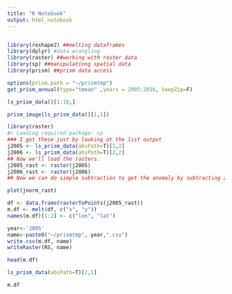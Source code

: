 ```yaml
---
title: "R Notebook"
output: html_notebook
---
```

```r

```


```r
library(reshape2) ##melting dataframes
library(dplyr) #data wrangling
library(raster) ##working with raster data
library(sp) ##manipulationg spatial data
library(prism) ##prism data access
```

```r
options(prism.path = "~/prismtmp")
get_prism_annual(type="tmean" ,years = 2005:2016, keepZip=F)
```

```r
ls_prism_data()[1:10,]
```

```r
prism_image(ls_prism_data()[1,1])
```




```r
library(raster)
#> Loading required package: sp
### I got these just by looking at the list output
j2005 <- ls_prism_data(absPath=T)[1,2]
j2006 <- ls_prism_data(absPath=T)[2,2]
## Now we'll load the rasters.
j2005_rast <- raster(j2005)
j2006_rast <- raster(j2006)
## Now we can do simple subtraction to get the anomaly by subtracting 2014 from the 30 year normal map

plot(jnorm_rast)

```
```r
df <- data.frame(rasterToPoints(j2005_rast))
m.df <- melt(df, c("x", "y"))
names(m.df)[1:2] <- c("lon", "lat")
```

```r
year<-'2005'
name<-paste0("~/prismtmp", year,".csv")
write.csv(m.df, name)
writeRaster(RS, name)
```
```r
head(m.df)
```

```r
ls_prism_data(absPath=T)[2,1]
```
```r
m.df
```


